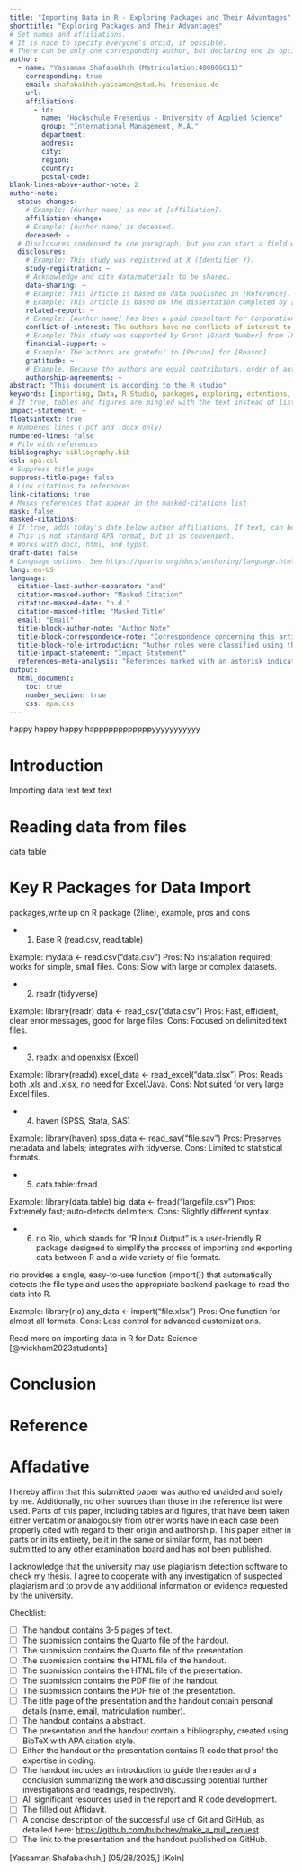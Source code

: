 ```yaml
---
title: "Importing Data in R - Exploring Packages and Their Advantages"
shorttitle: "Exploring Packages and Their Advantages"
# Set names and affiliations.
# It is nice to specify everyone's orcid, if possible.
# There can be only one corresponding author, but declaring one is optional.
author:
  - name: "Yassaman Shafabakhsh (Matriculation:400806611)"
    corresponding: true
    email: shafabakhsh.yassaman@stud.hs-fresenius.de
    url: 
    affiliations:
      - id: 
        name: "Hochschule Fresenius - University of Applied Science"
        group: "International Management, M.A."
        department: 
        address: 
        city: 
        region: 
        country: 
        postal-code: 
blank-lines-above-author-note: 2
author-note:
  status-changes: 
    # Example: [Author name] is now at [affiliation].
    affiliation-change:
    # Example: [Author name] is deceased.
    deceased: ~
  # Disclosures condensed to one paragraph, but you can start a field with two line breaks to break them up: \n\nNew Paragraph
  disclosures:
    # Example: This study was registered at X (Identifier Y).
    study-registration: ~
    # Acknowledge and cite data/materials to be shared.
    data-sharing: ~
    # Example: This article is based on data published in [Reference].
    # Example: This article is based on the dissertation completed by [citation].  
    related-report: ~
    # Example: [Author name] has been a paid consultant for Corporation X, which funded this study.
    conflict-of-interest: The authors have no conflicts of interest to disclose.
    # Example: This study was supported by Grant [Grant Number] from [Funding Source].
    financial-support: ~
    # Example: The authors are grateful to [Person] for [Reason].
    gratitude: ~
    # Example. Because the authors are equal contributors, order of authorship was determined by a fair coin toss.
    authorship-agreements: ~
abstract: "This document is according to the R studio"
keywords: [importing, Data, R Studio, packages, exploring, extentions, format, exporting]
# If true, tables and figures are mingled with the text instead of listed at the end of the document.
impact-statement: ~
floatsintext: true
# Numbered lines (.pdf and .docx only)
numbered-lines: false
# File with references
bibliography: bibliography.bib
csl: apa.csl
# Suppress title page
suppress-title-page: false
# Link citations to references
link-citations: true
# Masks references that appear in the masked-citations list
mask: false
masked-citations:
# If true, adds today's date below author affiliations. If text, can be any value.
# This is not standard APA format, but it is convenient.
# Works with docx, html, and typst. 
draft-date: false
# Language options. See https://quarto.org/docs/authoring/language.html
lang: en-US
language:
  citation-last-author-separator: "and"
  citation-masked-author: "Masked Citation"
  citation-masked-date: "n.d."
  citation-masked-title: "Masked Title"
  email: "Email"
  title-block-author-note: "Author Note"
  title-block-correspondence-note: "Correspondence concerning this article should be addressed to"
  title-block-role-introduction: "Author roles were classified using the Contributor Role Taxonomy (CRediT; [credit.niso.org](https://credit.niso.org)) as follows:"
  title-impact-statement: "Impact Statement"
  references-meta-analysis: "References marked with an asterisk indicate studies included in the meta-analysis."
output: 
  html_document:
    toc: true
    number_section: true
    css: apa.css
---
```

happy happy happy happppppppppppyyyyyyyyyyy

# Introduction

Importing data text text text

# Reading data from files

data table

# Key R Packages for Data Import

packages,write up on R package (2line), example, pros and cons

-   

    1.  Base R (read.csv, read.table)

Example: mydata \<- read.csv("data.csv") Pros: No installation required; works for simple, small files. Cons: Slow with large or complex datasets.

-   

    2.  readr (tidyverse)

Example: library(readr) data \<- read_csv("data.csv") Pros: Fast, efficient, clear error messages, good for large files. Cons: Focused on delimited text files.

-   

    3.  readxl and openxlsx (Excel)

Example: library(readxl) excel_data \<- read_excel("data.xlsx") Pros: Reads both .xls and .xlsx, no need for Excel/Java. Cons: Not suited for very large Excel files.

-   

    4.  haven (SPSS, Stata, SAS)

Example: library(haven) spss_data \<- read_sav("file.sav") Pros: Preserves metadata and labels; integrates with tidyverse. Cons: Limited to statistical formats.

-   

    5.  data.table::fread

Example: library(data.table) big_data \<- fread("largefile.csv") Pros: Extremely fast; auto-detects delimiters. Cons: Slightly different syntax.

-   

    6.  rio Rio, which stands for "R Input Output" is a user-friendly R package designed to simplify the process of importing and exporting data between R and a wide variety of file formats.

rio provides a single, easy-to-use function (import()) that automatically detects the file type and uses the appropriate backend package to read the data into R.

Example: library(rio) any_data \<- import("file.xlsx") Pros: One function for almost all formats. Cons: Less control for advanced customizations.

Read more on importing data in R for Data Science [@wickham2023students]

# Conclusion

# Reference

# Affadative

I hereby affirm that this submitted paper was authored unaided and solely by me. Additionally, no other sources than those in the reference list were used. Parts of this paper, including tables and figures, that have been taken either verbatim or analogously from other works have in each case been properly cited with regard to their origin and authorship. This paper either in parts or in its entirety, be it in the same or similar form, has not been submitted to any other examination board and has not been published.

I acknowledge that the university may use plagiarism detection software to check my thesis. I agree to cooperate with any investigation of suspected plagiarism and to provide any additional information or evidence requested by the university.

Checklist:

-   [ ] The handout contains 3-5 pages of text.
-   [ ] The submission contains the Quarto file of the handout.
-   [ ] The submission contains the Quarto file of the presentation.
-   [ ] The submission contains the HTML file of the handout.
-   [ ] The submission contains the HTML file of the presentation.
-   [ ] The submission contains the PDF file of the handout.
-   [ ] The submission contains the PDF file of the presentation.
-   [ ] The title page of the presentation and the handout contain personal details (name, email, matriculation number).
-   [ ] The handout contains a abstract.
-   [ ] The presentation and the handout contain a bibliography, created using BibTeX with APA citation style.
-   [ ] Either the handout or the presentation contains R code that proof the expertise in coding.
-   [ ] The handout includes an introduction to guide the reader and a conclusion summarizing the work and discussing potential further investigations and readings, respectively.
-   [ ] All significant resources used in the report and R code development.
-   [ ] The filled out Affidavit.
-   [ ] A concise description of the successful use of Git and GitHub, as detailed here: <https://github.com/hubchev/make_a_pull_request>.
-   [ ] The link to the presentation and the handout published on GitHub.

\[Yassaman Shafabakhsh,\] \[05/28/2025,\] \[Koln\]
